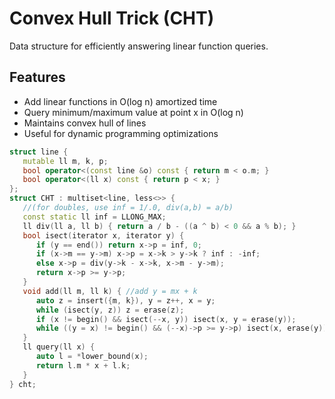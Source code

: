 # Convex Hull Trick (CHT)

Data structure for efficiently answering linear function queries.

## Features
- Add linear functions in O(log n) amortized time
- Query minimum/maximum value at point x in O(log n)
- Maintains convex hull of lines
- Useful for dynamic programming optimizations

```cpp
struct line {
   mutable ll m, k, p;
   bool operator<(const line &o) const { return m < o.m; }
   bool operator<(ll x) const { return p < x; }
};
struct CHT : multiset<line, less<>> {
   //(for doubles, use inf = 1/.0, div(a,b) = a/b)
   const static ll inf = LLONG_MAX;
   ll div(ll a, ll b) { return a / b - ((a ^ b) < 0 && a % b); }
   bool isect(iterator x, iterator y) {
      if (y == end()) return x->p = inf, 0;
      if (x->m == y->m) x->p = x->k > y->k ? inf : -inf;
      else x->p = div(y->k - x->k, x->m - y->m);
      return x->p >= y->p;
   }
   void add(ll m, ll k) { //add y = mx + k
      auto z = insert({m, k}), y = z++, x = y;
      while (isect(y, z)) z = erase(z);
      if (x != begin() && isect(--x, y)) isect(x, y = erase(y));
      while ((y = x) != begin() && (--x)->p >= y->p) isect(x, erase(y));
   }
   ll query(ll x) {
      auto l = *lower_bound(x);
      return l.m * x + l.k;
   }
} cht;
```

